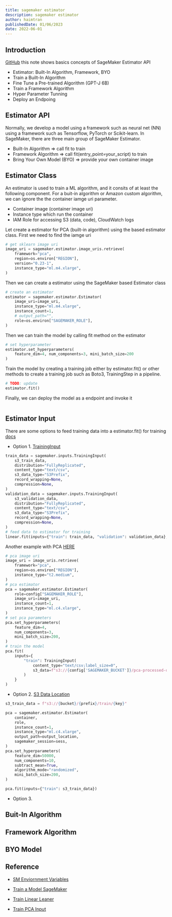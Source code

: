 ```yaml
---
title: sagemaker estimator
description: sagemaker estimator
author: haimtran
publishedDate: 01/06/2023
date: 2022-06-01
---
```


## Introduction

[GitHub]() this note shows basics concepts of SageMaker Estimator API

- Estimator: Built-In Algorithm, Framework, BYO
- Train a Built-In Algorithm
- Fine Tune a Pre-trained Algorithm (GPT-J 6B)
- Train a Framework Algorithm
- Hyper Parameter Tunning
- Deploy an Endpoing

## Estimator API

Normally, we develop a model using a framework such as neural net (NN) using a framework such as Tensorflow, PyTorch or Scikit-learn. In SageMaker, there are three main group of SageMaker Estimator.

- Built-In Algorithm => call fit to train
- Framework Algorithm => call fit(entry_point=your_script) to train
- Bring Your Own Model (BYO) => provide your own container image

## Estimator Class

An estimator is used to train a ML algorithm, and it consits of at least the following component. For a buit-in algorithm or Amazon custom algorithm, we can ignore the the container iamge uri parameter.

- Container image (container image uri)
- Instance type which run the container
- IAM Role for accessing S3 (data, code), CloudWatch logs

Let create a estimator for PCA (built-in algorithm) using the based estimator class. First we need to find the iamge uri

```py
# get sklearn image uri
image_uri = sagemaker.estimator.image_uris.retrieve(
    framework="pca",
    region=os.environ["REGION"],
    version="0.23-1",
    instance_type="ml.m4.xlarge",
)
```

Then we can create a estimator using the SageMaker based Estimator class

```py
# create an estimator
estimator = sagemaker.estimator.Estimator(
    image_uri=image_uri,
    instance_type="ml.m4.xlarge",
    instance_count=1,
    # output_path="",
    role=os.environ["SAGEMAKER_ROLE"],
)
```

Then we can train the model by calling fit method on the estimator

```py
# set hyperparameter
estimator.set_hyperparameters(
    feature_dim=4, num_components=3, mini_batch_size=200
)
```

Train the model by creating a training job either by estimator.fit() or other methods to create a training job such as Boto3, TrainingStep in a pipeline.

```py
# TODO: update
estimator.fit()
```

Finally, we can deploy the model as a endpoint and invoke it

```py

```

## Estimator Input

There are some options to feed training data into a estimator.fit() for training [docs](https://sagemaker.readthedocs.io/en/stable/api/training/estimators.html#sagemaker.estimator.EstimatorBase)

- Option 1. [TrainingInput](https://github.com/aws/amazon-sagemaker-examples/blob/main/introduction_to_amazon_algorithms/linear_learner_abalone/Linear_Learner_Regression_csv_format.ipynb)

```py
train_data = sagemaker.inputs.TrainingInput(
    s3_train_data,
    distribution="FullyReplicated",
    content_type="text/csv",
    s3_data_type="S3Prefix",
    record_wrapping=None,
    compression=None,
)
validation_data = sagemaker.inputs.TrainingInput(
    s3_validation_data,
    distribution="FullyReplicated",
    content_type="text/csv",
    s3_data_type="S3Prefix",
    record_wrapping=None,
    compression=None,
)
# feed data to estimator for training
linear.fit(inputs={"train": train_data, "validation": validation_data}, job_name=job_name)
```

Another example with PCA [HERE](https://cdk.entest.io/ml/pca-sagemaker)

```py
# pca image uri
image_uri = image_uris.retrieve(
    framework="pca",
    region=os.environ["REGION"],
    instance_type="t2.medium",
)
# pca estimator
pca = sagemaker.estimator.Estimator(
    role=config["SAGEMAKER_ROLE"],
    image_uri=image_uri,
    instance_count=1,
    instance_type="ml.c4.xlarge",
)
# set pca parameters
pca.set_hyperparameters(
    feature_dim=4,
    num_components=3,
    mini_batch_size=200,
)
# train the model
pca.fit(
    inputs={
        "train": TrainingInput(
            content_type="text/csv;label_size=0",
            s3_data=f"s3://{config['SAGEMAKER_BUCKET']}/pca-processed-data",
        )
    }
)
```

- Option 2. [S3 Data Location](https://github.com/aws/amazon-sagemaker-examples/blob/main/introduction_to_amazon_algorithms/pca_mnist/pca_mnist.ipynb)

```py
s3_train_data = f"s3://{bucket}/{prefix}/train/{key}"

pca = sagemaker.estimator.Estimator(
    container,
    role,
    instance_count=1,
    instance_type="ml.c4.xlarge",
    output_path=output_location,
    sagemaker_session=sess,
)
pca.set_hyperparameters(
    feature_dim=50000,
    num_components=10,
    subtract_mean=True,
    algorithm_mode="randomized",
    mini_batch_size=200,
)

pca.fit(inputs={"train": s3_train_data})
```

- Option 3.

## Buit-In Algorithm

## Framework Algorithm

## BYO Model

## Reference

- [SM Enviornment Variables](https://github.com/aws/sagemaker-training-toolkit/blob/master/ENVIRONMENT_VARIABLES.md#sm_channel_channel_name)

- [Train a Model SageMaker](https://sagemaker.readthedocs.io/en/stable/overview.html#train-a-model-with-the-sagemaker-python-sdk)

- [Train Linear Leaner](https://github.com/aws/amazon-sagemaker-examples/blob/main/introduction_to_amazon_algorithms/linear_learner_abalone/Linear_Learner_Regression_csv_format.ipynb)

- [Train PCA Input](https://github.com/aws/amazon-sagemaker-examples/blob/main/introduction_to_amazon_algorithms/pca_mnist/pca_mnist.ipynb)
